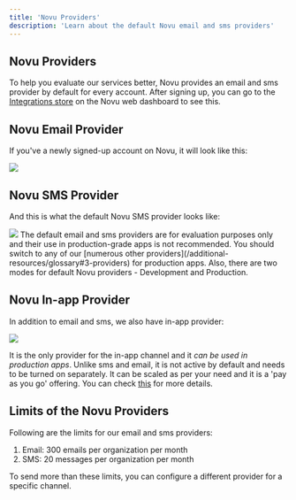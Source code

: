 ```yaml
---
title: 'Novu Providers'
description: 'Learn about the default Novu email and sms providers'
---
```



## Novu Providers

To help you evaluate our services better, Novu provides an email and sms provider by default for every account. After signing up, you can go to the [Integrations store](https://web.novu.co/integrations?utm_campaign=docs-default-providers) on the Novu web dashboard to see this.


<CloudOnlyFeature />

## Novu Email Provider
If you've a newly signed-up account on Novu, it will look like this:

<Frame caption="Novu Email provider on Novu web dashboard's Integration store"><img src="/images/default-providers/SCR-20230829-uosu.png" /> </Frame>

## Novu SMS Provider
And this is what the default Novu SMS provider looks like:

<Frame caption="Novu SMS provider on Novu web dashboard's Integration store"><img src="/images/default-providers/SCR-20230829-uppz.png" /> </Frame>

<Info>
The default email and sms providers are for evaluation purposes only and their use in production-grade apps is not recommended. You should switch to any of our [numerous other providers](/additional-resources/glossary#3-providers) for production apps. Also, there are two modes for default Novu providers - Development and Production.
</Info>

## Novu In-app Provider
In addition to email and sms, we also have in-app provider:

<Frame caption="Novu in-app provider on Novu web dashboard's Integration store"><img src="/images/default-providers/SCR-20230829-uqld.png" /> </Frame>

It is the only provider for the in-app channel and it *can be used in production apps*. Unlike sms and email, it is not active by default and needs to be turned on separately. It can be scaled as per your need and it is a 'pay as you go' offering. You can check [this](https://novu.co/pricing/?utm_campaign=docs-default-providers) for more details.


## Limits of the Novu Providers
Following are the limits for our email and sms providers:

1. Email: 300 emails per organization per month
2. SMS: 20 messages per organization per month

To send more than these limits, you can configure a different provider for a specific channel.
